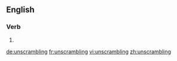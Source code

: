 ==English==

===Verb===
{{head|en|present participle}}

# {{present participle of|unscramble|lang=en}}

[[de:unscrambling]]
[[fr:unscrambling]]
[[vi:unscrambling]]
[[zh:unscrambling]]
